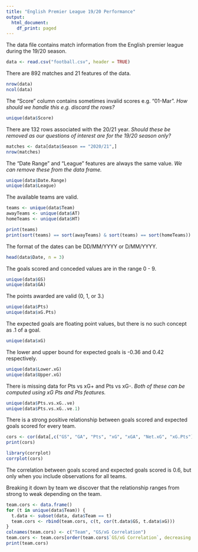 ```yaml
---
title: "English Premier League 19/20 Performance"
output:
  html_document:
    df_print: paged
---
```


The data file contains match information from the English premier league during the 19/20 season.

```r
data <- read.csv("football.csv", header = TRUE)
```

There are 892 matches and 21 features of the data.

```r
nrow(data)
ncol(data)
```

The "Score" column contains sometimes invalid scores e.g. "01-Mar". *How should we handle this e.g. discard the rows?*

```r
unique(data$Score)
```
There are 132 rows associated with the 20/21 year. *Should these be removed as our questions of interest are for the 19/20 season only?*

```r
matches <- data[data$Season == "2020/21",]
nrow(matches)
```

The "Date Range" and "League" features are always the same value. *We can remove these from the data frame.*

```r
unique(data$Date.Range)
unique(data$League)
```
The available teams are valid.

```r
teams <- unique(data$Team)
awayTeams <- unique(data$AT)
homeTeams <- unique(data$HT)

print(teams)
print(sort(teams) == sort(awayTeams) & sort(teams) == sort(homeTeams))
```

The format of the dates can be DD/MM/YYYY or D/MM/YYYY.

```r
head(data$Date, n = 3)
```
The goals scored and conceded values are in the range 0 - 9.

```r
unique(data$GS)
unique(data$GA)
```
The points awarded are valid (0, 1, or 3.)

```r
unique(data$Pts)
unique(data$xG.Pts)
```
The expected goals are floating point values, but there is no such concept as .1 of a goal.

```r
unique(data$xG)
```
The lower and upper bound for expected goals is -0.36 and 0.42 respectively.

```r
unique(data$Lower.xG)
unique(data$Upper.xG)
```
There is missing data for Pts vs xG+ and Pts vs xG-. *Both of these can be computed using xG Pts and Pts features.*

```r
unique(data$Pts.vs.xG..ve)
unique(data$Pts.vs.xG..ve.1)
```

There is a strong positive relationship between goals scored and expected goals scored for every team.

```r
cors <- cor(data[,c("GS", "GA", "Pts", "xG", "xGA", "Net.xG", "xG.Pts")])
print(cors)

library(corrplot)
corrplot(cors)
```
The correlation between goals scored and expected goals scored is 0.6, but only when you include observations for all teams.

Breaking it down by team we discover that the relationship ranges from strong to weak depending on the team.

```r
team.cors <- data.frame()
for (t in unique(data$Team)) {
  t.data <- subset(data, data$Team == t)
  team.cors <- rbind(team.cors, c(t, cor(t.data$GS, t.data$xG)))
}
colnames(team.cors) <- c("Team", "GS/xG Correlation")
team.cors <- team.cors[order(team.cors$`GS/xG Correlation`, decreasing = TRUE),]
print(team.cors)
```

